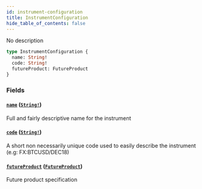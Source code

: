 ```yaml
---
id: instrument-configuration
title: InstrumentConfiguration
hide_table_of_contents: false
---
```



No description

```graphql
type InstrumentConfiguration {
  name: String!
  code: String!
  futureProduct: FutureProduct
}
```


### Fields

#### [`name`](#) ([`String!`](/docs/mainnet/graphql/scalars/string))

Full and fairly descriptive name for the instrument


#### [`code`](#) ([`String!`](/docs/mainnet/graphql/scalars/string))

A short non necessarily unique code used to easily describe the instrument (e.g: FX:BTCUSD/DEC18)


#### [`futureProduct`](#) ([`FutureProduct`](/docs/mainnet/graphql/objects/future-product))

Future product specification




